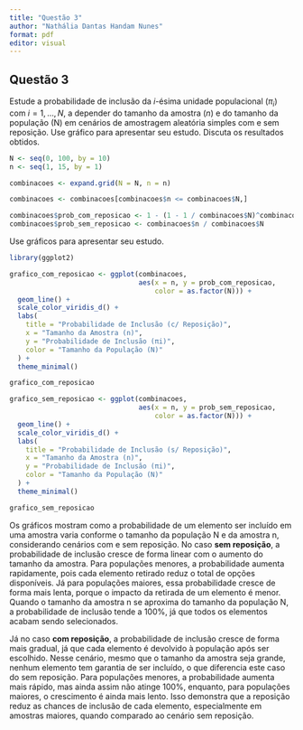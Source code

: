 ```yaml
---
title: "Questão 3"
author: "Nathália Dantas Handam Nunes"
format: pdf
editor: visual
---
```


## Questão 3

Estude a probabilidade de inclusão da $i$-ésima unidade populacional $(\pi_i)$ com $i = 1, \dots, N$, a depender do tamanho da amostra ($n$) e do tamanho da população (N) em cenários de amostragem aleatória simples com e sem reposição. Use gráfico para apresentar seu estudo. Discuta os resultados obtidos.

```r
N <- seq(0, 100, by = 10)
n <- seq(1, 15, by = 1)

combinacoes <- expand.grid(N = N, n = n)

combinacoes <- combinacoes[combinacoes$n <= combinacoes$N,]

combinacoes$prob_com_reposicao <- 1 - (1 - 1 / combinacoes$N)^combinacoes$n
combinacoes$prob_sem_reposicao <- combinacoes$n / combinacoes$N
```

Use gráficos para apresentar seu estudo.

```r
library(ggplot2)

grafico_com_reposicao <- ggplot(combinacoes, 
                                aes(x = n, y = prob_com_reposicao, 
                                    color = as.factor(N))) +
  geom_line() +
  scale_color_viridis_d() +
  labs(
    title = "Probabilidade de Inclusão (c/ Reposição)",
    x = "Tamanho da Amostra (n)",
    y = "Probabilidade de Inclusão (πi)",
    color = "Tamanho da População (N)"
  ) +
  theme_minimal()

grafico_com_reposicao
```

```r
grafico_sem_reposicao <- ggplot(combinacoes, 
                                aes(x = n, y = prob_sem_reposicao, 
                                    color = as.factor(N))) +
  geom_line() +
  scale_color_viridis_d() +
  labs(
    title = "Probabilidade de Inclusão (s/ Reposição)",
    x = "Tamanho da Amostra (n)",
    y = "Probabilidade de Inclusão (πi)",
    color = "Tamanho da População (N)"
  ) +
  theme_minimal()

grafico_sem_reposicao
```

Os gráficos mostram como a probabilidade de um elemento ser incluído em uma amostra varia conforme o tamanho da população N e da amostra n, considerando cenários com e sem reposição. No caso **sem reposição**, a probabilidade de inclusão cresce de forma linear com o aumento do tamanho da amostra. Para populações menores, a probabilidade aumenta rapidamente, pois cada elemento retirado reduz o total de opções disponíveis. Já para populações maiores, essa probabilidade cresce de forma mais lenta, porque o impacto da retirada de um elemento é menor. Quando o tamanho da amostra n se aproxima do tamanho da população N, a probabilidade de inclusão tende a 100%, já que todos os elementos acabam sendo selecionados.

Já no caso **com reposição**, a probabilidade de inclusão cresce de forma mais gradual, já que cada elemento é devolvido à população após ser escolhido. Nesse cenário, mesmo que o tamanho da amostra seja grande, nenhum elemento tem garantia de ser incluído, o que diferencia este caso do sem reposição. Para populações menores, a probabilidade aumenta mais rápido, mas ainda assim não atinge 100%, enquanto, para populações maiores, o crescimento é ainda mais lento. Isso demonstra que a reposição reduz as chances de inclusão de cada elemento, especialmente em amostras maiores, quando comparado ao cenário sem reposição.